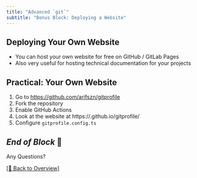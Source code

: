 ```yaml
---
title: "Advanced `git`"
subtitle: "Bonus Block: Deploying a Website"
---
```


## Deploying Your Own Website

- You can host your own website for free on GitHub / GitLab Pages 
- Also very useful for hosting technical documentation for your projects

## Practical: Your Own Website {background-color="black"}

1. Go to <https://github.com/arifszn/gitprofile>
2. Fork the repository
3. Enable GitHub Actions
4. Look at the website at https://<your-username>.github.io/gitprofile/
5. Configure `gitprofile.config.ts`


## *End of Block* 🎉 {background-color="black" background-opacity="0.2" background-image="images/backgrounds/kaiser.jpg"}

:::{.r-fit-text}
Any Questions?
:::

[[🏡 Back to Overview]](./index.html)
